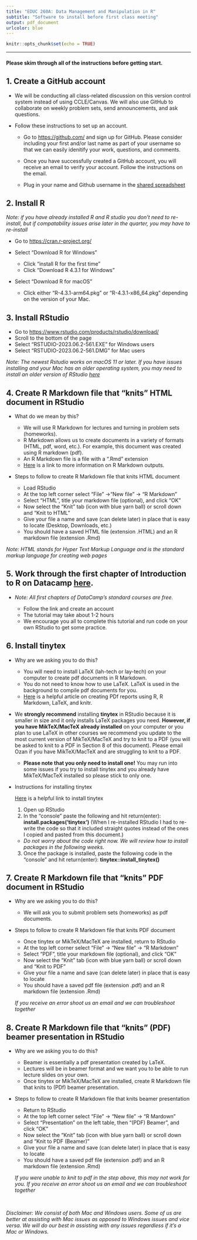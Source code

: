 ```yaml
---
title: "EDUC 260A: Data Management and Manipulation in R"
subtitle: "Software to install before first class meeting"
output: pdf_document
urlcolor: blue
---
```


```r
knitr::opts_chunk$set(echo = TRUE)
```

------------------------------------------------------------------------

#### Please skim through all of the instructions before getting start.

## 1. Create a GitHub account

-   We will be conducting all class-related discussion on this version control system instead of using CCLE/Canvas. We will also use GitHub to collaborate on weekly problem sets, send announcements, and ask questions.

-   Follow these instructions to set up an account.

    -   Go to <https://github.com/> and sign up for GitHub. Please consider including your first and/or last name as part of your username so that we can easily idenitify your work, questions, and comments.\

    -   Once you have successfully created a GitHub account, you will receive an email to verify your account. Follow the instructions on the email.

    -   Plug in your name and Github username in the [shared spreadsheet](https://docs.google.com/spreadsheets/d/178FUVT9k8SzAxmrmXnzii2mkL_3Sj78ealIVLQ70Bro/edit#gid=0)

## 2. Install R

*Note: if you have already installed R and R studio you don't need to re-install, but if compatability issues arise later in the quarter, you may have to re-install*

-   Go to <https://cran.r-project.org/>\

-   Select "Download R for Windows"

    -   Click "install R for the first time"
    -   Click "Download R 4.3.1 for Windows"

-   Select "Download R for macOS"

    -   Click either "R-4.3.1-arm64.pkg" or "R-4.3.1-x86_64.pkg" depending on the version of your Mac.

## 3. Install RStudio

-   Go to <https://www.rstudio.com/products/rstudio/download/>\
-   Scroll to the bottom of the page\
-   Select "RSTUDIO-2023.06.2-561.EXE" for Windows users\
-   Select "RSTUDIO-2023.06.2-561.DMG" for Mac users

*Note: The newest Rstudio works on macOS 11 or later. If you have issues installing and your Mac has an older operating system, you may need to install an older version of RStudio [here](https://dailies.rstudio.com/version/2022.07.2+576.pro12/)*

## 4. Create R Markdown file that "knits" HTML document in RStudio

-   What do we mean by this?

    -   We will use R Markdown for lectures and turning in problem sets (homeworks).\
    -   R Markdown allows us to create documents in a variety of formats (HTML, pdf, word, etc.). For example, this document was created using R markdown (pdf).\
    -   An R Markdown file is a file with a ".Rmd" extension\
    -   [Here](https://rmarkdown.rstudio.com/formats.html) is a link to more information on R Markdown outputs.\

-   Steps to follow to create R Markdown file that knits HTML document

    -   Load RStudio\
    -   At the top left corner select "File" -\>"New file" -\> "R Markdown"\
    -   Select "HTML", title your markdown file (optional), and click "OK"\
    -   Now select the "Knit" tab (icon with blue yarn ball) or scroll down and "Knit to HTML"\
    -   Give your file a name and save (can delete later) in place that is easy to locate (Desktop, Downloads, etc.)\
    -   You should have a saved HTML file (extension .HTML) and an R markdown file (extension .Rmd)

*Note: HTML stands for Hyper Text Markup Language and is the standard markup language for creating web pages*

## 5. Work through the first chapter of Introduction to R on Datacamp [here](https://learn.datacamp.com/courses/free-introduction-to-r).

-   *Note: All first chapters of DataCamp's standard courses are free.*

    -   Follow the link and create an account\
    -   The tutorial may take about 1-2 hours\
    -   We encourage you all to complete this tutorial and run code on your own RStudio to get some practice.

## 6. Install tinytex

-   Why are we asking you to do this?

    -   You will need to install LaTeX (lah-tech or lay-tech) on your computer to create pdf documents in R Markdown.\
    -   You do not need to know how to use LaTeX. LaTeX is used in the background to compile pdf documents for you.\
    -   [Here](https://medium.com/@sorenlind/create-pdf-reports-using-r-r-markdown-latex-and-knitr-on-macos-high-sierra-e7b5705c9fd) is a helpful article on creating PDf reports using R, R Markdown, LaTeX, and knitr.

-   We **strongly recommend** installing **tinytex** in RStudio because it is smaller in size and it only installs LaTeX packages you need. **However, if you have MikTeX/MacTeX already installed** on your computer or you plan to use LaTeX in other courses we recommend you update to the most current version of MikTeX/MacTeX and try to knit to a PDF (you will be asked to knit to a PDF in Section 8 of this document). Please email Ozan if you have MikTeX/MacTeX and are struggling to knit to a PDF.

    -   **Please note that you only need to install one!** You may run into some issues if you try to install tinytex and you already have MikTeX/MacTeX installed so please stick to only one.

-   Instructions for installing tinytex

    [Here](https://yihui.name/tinytex/) is a helpful link to install tinytex

    1.  Open up RStudio\
    2.  In the "console" paste the following and hit return(enter): **install.packages('tinytex')** (When I re-installed RStudio I had to re-write the code so that it included straight quotes instead of the ones I copied and pasted from this document.)

    -   *Do not worry about the code right now. We will review how to install packages in the following weeks.*

    3.  Once the package is installed, paste the following code in the "console" and hit return(enter): **tinytex::install_tinytex()**

## 7. Create R Markdown file that "knits" PDF document in RStudio

-   Why are we asking you to do this?

    -   We will ask you to submit problem sets (homeworks) as pdf documents.\

-   Steps to follow to create R Markdown file that knits PDF document

    -   Once tinytex or MikTeX/MacTeX are installed, return to RStudio\
    -   At the top left corner select "File" -\> "New file" -\> "R Markdown"\
    -   Select "PDF", title your markdown file (optional), and click "OK"\
    -   Now select the "Knit" tab (icon with blue yarn ball) or scroll down and "Knit to PDF"\
    -   Give your file a name and save (can delete later) in place that is easy to locate\
    -   You should have a saved pdf file (extension .pdf) and an R markdown file (extension .Rmd)

    *If you receive an error shoot us an email and we can troubleshoot together*

\newpage

## 8. Create R Markdown file that "knits" (PDF) beamer presentation in RStudio

-   Why are we asking you to do this?

    -   Beamer is essentially a pdf presentation created by LaTeX.\
    -   Lectures will be in beamer format and we want you to be able to run lecture slides on your own.\
    -   Once tinytex or MikTeX/MacTeX are installed, create R Markdown file that knits to (PDf) beamer presentation.\

-   Steps to follow to create R Markdown file that knits beamer presentation

    -   Return to RStudio\
    -   At the top left corner select "File" -\> "New file" -\> "R Mardown"\
    -   Select "Presentation" on the left table, then "(PDF) Beamer", and click "OK"\
    -   Now select the "Knit" tab (icon with blue yarn ball) or scroll down and "Knit to PDF (Beamer)"\
    -   Give your file a name and save (can delete later) in place that is easy to locate\
    -   You should have a saved pdf file (extension .pdf) and an R markdown file (extension .Rmd)

    *If you were unable to knit to pdf in the step above, this may not work for you. If you receive an error shoot us an email and we can troubleshoot together*

   

*Disclaimer: We consist of both Mac and Windows users. Some of us are better at assisting with Mac issues as opposed to Windows issues and vice versa. We will do our best in assisting with any issues regardless if it's a Mac or Windows.*
